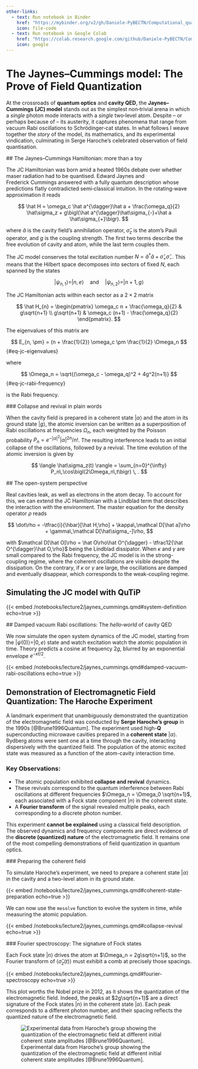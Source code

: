 ```yaml
---
other-links:
  - text: Run notebook in Binder
    href: "https://mybinder.org/v2/gh/Daniele-PyBECTN/Computational_quantum_optics_lectures/notebooks/?urlpath=lab/tree/notebooks/lecture2/jaynes_cummings.ipynb"
    icon: file-code
  - text: Run notebook in Google Colab
    href: "https://colab.research.google.com/github/Daniele-PyBECTN/Computational_quantum_optics_lectures/blob/notebooks/notebooks/lecture2/jaynes_cummings.ipynb"
    icon: google
---
```

# The Jaynes–Cummings model: The Prove of Field Quantization {#sec-jaynes-cummings}

At the crossroads of **quantum optics** and **cavity QED**, the **Jaynes–Cummings (JC) model** stands out as the simplest non‑trivial arena in which a *single* photon mode interacts with a *single* two‑level atom. Despite – or perhaps because of – its austerity, it captures phenomena that range from vacuum Rabi oscillations to Schrödinger‑cat states.  In what follows I weave together the *story* of the model, its mathematics, and its experimental vindication, culminating in Serge Haroche’s celebrated observation of field quantisation.

## The Jaynes–Cummings Hamiltonian: more than a toy

The JC Hamiltonian was born amid a heated 1960s debate over whether maser radiation had to be quantised.  Edward Jaynes and Frederick Cummings answered with a fully quantum description whose predictions flatly contradicted semi‑classical intuition.  In the rotating‑wave approximation it reads

$$
\hat H = \omega_c  \hat a^{\dagger}\hat a + \frac{\omega_q}{2} \hat\sigma_z +  g\bigl(\hat a^{\dagger}\hat\sigma_{-}+\hat a \hat\sigma_{+}\bigr).
$$

where $\hat a$ is the cavity field’s annihilation operator, $\hat\sigma_z$ is the atom’s Pauli operator, and $g$ is the coupling strength.  The first two terms describe the free evolution of cavity and atom, while the last term couples them.

The JC model conserves the total excitation number $N = \hat a^{\dagger}\hat a + \hat\sigma_+\hat\sigma_-$.  This means that the Hilbert space decomposes into sectors of fixed $N$, each spanned by the states

$$
|\psi_{n, 1}\rangle = |n, e\rangle \quad \text{and} \quad |\psi_{n, 2}\rangle = |n+1, g\rangle
$$

The JC Hamiltonian acts within each sector as a $2\times2$ matrix

$$
\hat H_{n} = \begin{pmatrix}
\omega_c n + \frac{\omega_q}{2} & g\sqrt{n+1} \\
g\sqrt{n+1} & \omega_c (n+1) - \frac{\omega_q}{2}
\end{pmatrix}.
$$

The eigenvalues of this matrix are

$$
E_{n, \pm} = (n + \frac{1}{2}) \omega_c \pm \frac{1}{2} \Omega_n
$$ {#eq-jc-eigenvalues}

where

$$
\Omega_n = \sqrt{(\omega_c - \omega_q)^2 + 4g^2(n+1)}
$$ {#eq-jc-rabi-frequency}

is the Rabi frequency.

### Collapse and revival in plain words

When the cavity field is prepared in a coherent state $|\alpha\rangle$ and the atom in its ground state $|g\rangle$, the atomic inversion can be written as a superposition of Rabi oscillations at frequencies $\Omega_n$, each weighted by the Poisson probability $P_n=e^{-|α|^2}|α|^{2n}/n!$.  The resulting interference leads to an initial collapse of the oscillations, followed by a revival. The time evolution of the atomic inversion is given by

$$
\langle \hat\sigma_z(t) \rangle = \sum_{n=0}^{\infty} P_n\,\cos\bigl(2\Omega_n\,t\bigr) \, .
$$

## The open-system perspective

Real cavities leak, as well as electrons in the atom decay.  To account for this, we can extend the JC Hamiltonian with a Lindblad term that describes the interaction with the environment.  The master equation for the density operator $\rho$ reads

$$
\dot\rho = -\tfrac{i}{\hbar}[\hat H,\rho] + \kappa\,\mathcal D[\hat a]\rho + \gamma\,\mathcal D[\hat\sigma_-]\rho,
$$

with $\mathcal D[\hat O]\rho = \hat O\rho\hat O^{\dagger} - \tfrac12{\hat O^{\dagger}\hat O,\rho}$ being the Lindblad dissipator. When $\kappa$ and $\gamma$ are small compared to the Rabi frequency, the JC model is in the strong-coupling regime, where the coherent oscillations are visible despite the dissipation. On the contrary, if $\kappa$ or $\gamma$ are large, the oscillations are damped and eventually disappear, which corresponds to the weak-coupling regime.

## Simulating the JC model with QuTiP

{{< embed /notebooks/lecture2/jaynes_cummings.qmd#system-definition echo=true >}}

## Damped vacuum Rabi oscillations: The *hello‑world* of cavity QED

We now simulate the open system dynamics of the JC model, starting from the $|\psi(0)\rangle = |0,e\rangle$ state and watch excitation watch the atomic population in time. Theory predicts a cosine at frequency $2g$, blurred by an exponential envelope $e^{-\kappa t/2}$.

{{< embed /notebooks/lecture2/jaynes_cummings.qmd#damped-vacuum-rabi-oscillations echo=true >}}

## Demonstration of Electromagnetic Field Quantization: The Haroche Experiment

A landmark experiment that unambiguously demonstrated the quantization of the electromagnetic field was conducted by **Serge Haroche's group** in the 1990s [@Brune1996Quantum]. The experiment used high-**Q** superconducting microwave cavities prepared in a **coherent state** $|\alpha\rangle$. Rydberg atoms were sent one at a time through the cavity, interacting dispersively with the quantized field. The population of the atomic excited state was measured as a function of the atom-cavity interaction time.

### Key Observations:

- The atomic population exhibited **collapse and revival** dynamics.
- These revivals correspond to the quantum interference between Rabi oscillations at different frequencies $\Omega_n = \Omega_0 \sqrt{n+1}$, each associated with a Fock state component $|n\rangle$ in the coherent state.
- A **Fourier transform** of the signal revealed multiple peaks, each corresponding to a discrete photon number.

This experiment **cannot be explained** using a classical field description. The observed dynamics and frequency components are direct evidence of the **discrete (quantized) nature** of the electromagnetic field. It remains one of the most compelling demonstrations of field quantization in quantum optics.

### Preparing the coherent field

To simulate Haroche’s experiment, we need to prepare a coherent state $|\alpha\rangle$ in the cavity and a two-level atom in its ground state.

{{< embed /notebooks/lecture2/jaynes_cummings.qmd#coherent-state-preparation echo=true >}}

We can now use the `mesolve` function to evolve the system in time, while measuring the atomic population.

{{< embed /notebooks/lecture2/jaynes_cummings.qmd#collapse-revival echo=true >}}

### Fourier spectroscopy: The signature of Fock states

Each Fock state $|n\rangle$ drives the atom at $\Omega_n = 2g\sqrt{n+1}$, so the Fourier transform of $\langle \hat\sigma_z(t)\rangle$ must exhibit a comb at precisely those spacings.

{{< embed /notebooks/lecture2/jaynes_cummings.qmd#fourier-spectroscopy echo=true >}}

This plot worths the Nobel prize in 2012, as it shows the quantization of the electromagnetic field. Indeed, the peaks at $2g\sqrt{n+1}$ are a direct signature of the Fock states $|n\rangle$ in the coherent state $|\alpha\rangle$. Each peak corresponds to a different photon number, and their spacing reflects the quantized nature of the electromagnetic field.

![Experimental data from Haroche's group showing the quantization of the electromagnetic field at different initial coherent state amplitudes [@Brune1996Quantum].](/assets/lecture2/haroche_experiment.png)